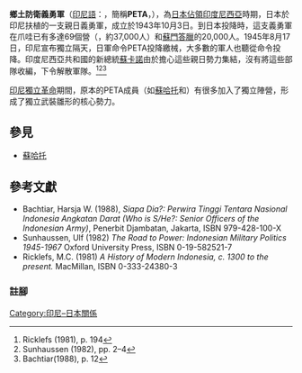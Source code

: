 {{Infobox military unit
|unit_name= 鄉土防衛義勇軍<br>Pembela Tanah Air 
|image= 
|caption= 
|dates= 1943年10月3日 - 1945年8月15日
|country= [[日佔印尼|印尼]]
|allegiance= {{Flagicon|Japan|Army}}[[日本陸軍|大日本帝國陸軍]]
|branch=
|type=[[步兵|步兵]]
|role=協助[[軸心國|軸心國]]抵禦盟軍
|size=[[爪哇|爪哇]]：66個營<br>[[巴里島|巴里島]]：3個營<br>[[蘇門答臘|蘇門答臘]]：約20,000人
|command_structure=
|current_commander=
|garrison=
|ceremonial_chief=
|colonel_of_the_regiment=
|nickname=PETA
|patron=
|motto=
|colors= [[紫色|紫]]、[[綠色|綠]]、[[紅色|紅]]、[[白色|白]] {{color box|#6B3FA0}}{{color box|#004123}}{{color box|#FF0000}}{{color box|#FFFFFF}}
|identification_symbol=
|march=
|mascot=
|battles= 
|Commanders= 
|notable_commanders= 
|anniversaries=
|decorations=
|battle_honours=
}}
{{History of Indonesia}}

'''鄉土防衛義勇軍'''（[[印尼語|印尼語]]：''{{lang|id|Pembela Tanah Air}}''，簡稱'''PETA'''，{{Nihongo|''Kyōdo Bōei Giyūgun''|郷土防衛義勇軍}}），為[[日佔印尼|日本佔領印度尼西亞]]時期，日本於印尼扶植的一支親日義勇軍，成立於1943年10月3日。到日本投降時，這支義勇軍在爪哇已有多達69個營（''{{lang|id|daidan}}''，約37,000人）和[[蘇門答臘|蘇門答臘]]的20,000人。1945年8月17日，印尼宣布獨立隔天，日軍命令PETA投降繳械，大多數的軍人也聽從命令投降。印度尼西亞共和國的新總統[[蘇卡諾|蘇卡諾]]由於擔心這些親日勢力集結，沒有將這些部隊收編，下令解散軍隊。<ref name="RICKLEFS194">Ricklefs (1981), p. 194</ref><ref name="SUNDHAUSSEN2_4">Sunhaussen (1982), pp. 2–4</ref><ref name="BACHTIAR">Bachtiar(1988), p. 12</ref>

[[印度尼西亞獨立革命|印尼獨立革命]]期間，原本的PETA成員（如[[蘇哈托|蘇哈托]]和{{le|Sudirman}}）有很多加入了獨立陣營，形成了獨立武裝雛形的核心勢力。

==參見==
*[[蘇哈托|蘇哈托]]
==參考文獻==
* Bachtiar, Harsja W. (1988), ''Siapa Dia?: Perwira Tinggi Tentara Nasional Indonesia Angkatan Darat (Who is S/He?: Senior Officers of the Indonesian Army)'', Penerbit Djambatan, Jakarta, ISBN 979-428-100-X
* Sunhaussen, Ulf (1982) ''The Road to Power: Indonesian Military Politics 1945-1967'' Oxford University Press, ISBN 0-19-582521-7
* Ricklefs, M.C. (1981) ''A History of Modern Indonesia, c. 1300 to the present.'' MacMillan, ISBN 0-333-24380-3

===註腳===
{{reflist|2}}

[[Category:印尼–日本關係|Category:印尼–日本關係]]

{{Indonesia-stub}}